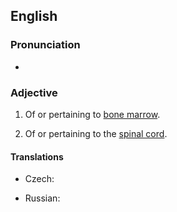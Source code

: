 ==English==

===Pronunciation===
* {{IPA|/ˈmaɪəˌlɔɪd/|lang=en}}

===Adjective===
{{wikipedia}}
{{en-adj|-}}

# Of or pertaining to [[bone marrow]].
# {{lb|en|less commonly used}} Of or pertaining to the [[spinal cord]].

====Translations====
{{trans-top|of or pertaining to bone marrow}}
* Czech: {{t|cs|myeloidní}}
{{trans-mid}}
* Russian: {{t+|ru|миелоидный}}
{{trans-bottom}}